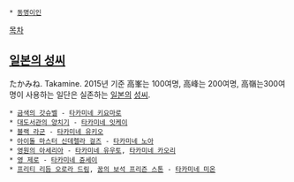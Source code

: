  * [[동명이인]]

[[목차]]
== [[일본의 성씨]] ==
たかみね. Takamine. 2015년 기준 高峯는 100여명, 高峰는 200여명, 高嶺는300여명이 사용하는 일단은 실존하는 [[일본]]의 [[성씨]].  

 * [[금색의 갓슈벨]] - [[타카미네 키요마로]]
 * [[대도서관의 양치기]] - [[타카미네 잇케이]]
 * [[블랙 라군]] - [[타카미네 유키오]]
 * [[아이돌 마스터 신데렐라 걸즈]] - [[타카미네 노아]]
 * [[영원의 아세리아]] - [[타카미네 유우토]], [[타카미네 카오리]]
 * [[영 제로]] - [[타카미네 쥰세이]]
 * [[프리티 리듬 오로라 드림]], [[꿈의 보석 프리즌 스톤]] - [[타카미네 미온]]
